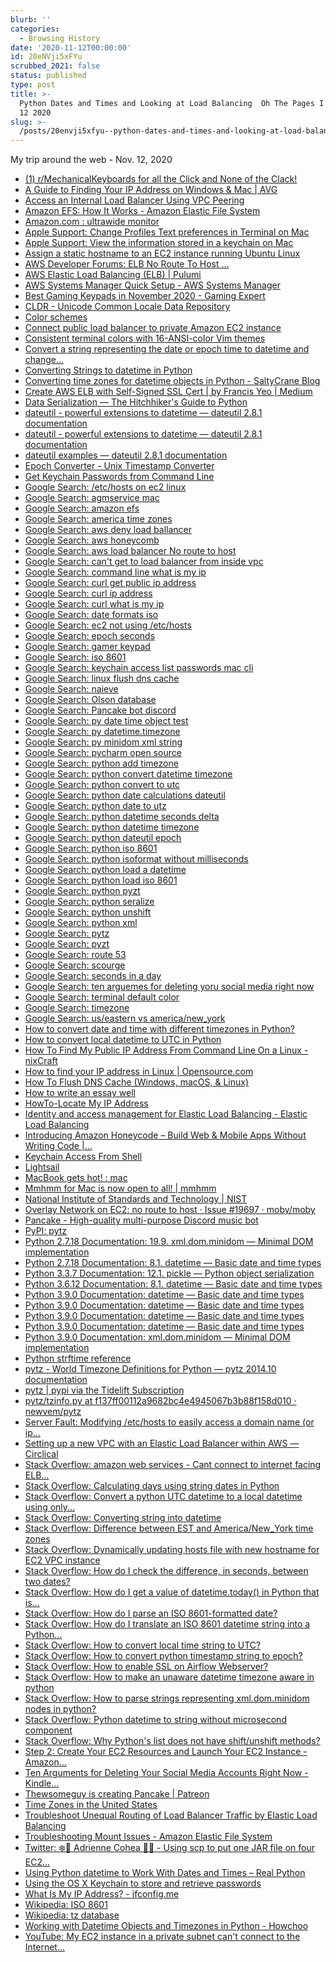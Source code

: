 ```yaml
---
blurb: ''
categories:
  - Browsing History
date: '2020-11-12T00:00:00'
id: 20eNVji5xFYu
scrubbed_2021: false
status: published
type: post
title: >-
  Python Dates and Times and Looking at Load Balancing  Oh The Pages I Goed  Nov
  12 2020
slug: >-
  /posts/20envji5xfyu--python-dates-and-times-and-looking-at-load-balancing--oh-the-pages-i-goed--nov-12-2020
---
```


My trip around the web - Nov. 12, 2020

- [(1) r/MechanicalKeyboards for all the Click and None of the Clack!](https://www.reddit.com/r/MechanicalKeyboards/)
- [A Guide to Finding Your IP Address on Windows & Mac | AVG](https://www.avg.com/en/signal/find-ip-address)
- [Access an Internal Load Balancer Using VPC Peering](https://aws.amazon.com/premiumsupport/knowledge-center/elb-access-load-balancer-vpc-peering/)
- [Amazon EFS: How It Works - Amazon Elastic File System](https://docs.aws.amazon.com/efs/latest/ug/how-it-works.html#how-it-works-ec2)
- [Amazon.com : ultrawide monitor](https://www.amazon.com/s?k=ultrawide+monitor&crid=JAHIZSJGS691&sprefix=ultra%2Caps%2C223&ref=nb_sb_ss_ts-a-p_3_5)
- [Apple Support: Change Profiles Text preferences in Terminal on Mac](https://support.apple.com/guide/terminal/change-profiles-text-preferences-trmltxt/mac)
- [Apple Support: View the information stored in a keychain on Mac](https://support.apple.com/guide/keychain-access/view-the-information-stored-in-a-keychain-kyca1085/mac)
- [Assign a static hostname to an EC2 instance running Ubuntu Linux](https://aws.amazon.com/premiumsupport/knowledge-center/linux-static-hostname/)
- [AWS Developer Forums: ELB No Route To Host ...](https://forums.aws.amazon.com/thread.jspa?threadID=121771)
- [AWS Elastic Load Balancing (ELB) | Pulumi](https://www.pulumi.com/docs/guides/crosswalk/aws/elb/)
- [AWS Systems Manager Quick Setup - AWS Systems Manager](https://docs.aws.amazon.com/systems-manager/latest/userguide/systems-manager-quick-setup.html)
- [Best Gaming Keypads in November 2020 - Gaming Expert](https://www.gamingexpert.net/best-gaming-keypads/)
- [CLDR - Unicode Common Locale Data Repository](http://cldr.unicode.org/)
- [Color schemes](https://help.gnome.org/users/gnome-terminal/stable/app-colors.html.en)
- [Connect public load balancer to private Amazon EC2 instance](https://aws.amazon.com/premiumsupport/knowledge-center/public-load-balancer-private-ec2/)
- [Consistent terminal colors with 16-ANSI-color Vim themes](https://jeffkreeftmeijer.com/vim-16-color/)
- [Convert a string representing the date or epoch time to datetime and change...](https://www.soudegesu.com/en/python/python-datetime/)
- [Converting Strings to datetime in Python](https://stackabuse.com/converting-strings-to-datetime-in-python/)
- [Converting time zones for datetime objects in Python - SaltyCrane Blog](https://www.saltycrane.com/blog/2009/05/converting-time-zones-datetime-objects-python/)
- [Create AWS ELB with Self-Signed SSL Cert | by Francis Yeo | Medium](https://medium.com/@francisyzy/create-aws-elb-with-self-signed-ssl-cert-cd1c352331f)
- [Data Serialization — The Hitchhiker's Guide to Python](https://docs.python-guide.org/scenarios/serialization/)
- [dateutil - powerful extensions to datetime — dateutil 2.8.1 documentation](https://dateutil.readthedocs.io/en/stable/index.html)
- [dateutil - powerful extensions to datetime — dateutil 2.8.1 documentation](https://dateutil.readthedocs.io/en/stable/)
- [dateutil examples — dateutil 2.8.1 documentation](https://dateutil.readthedocs.io/en/stable/examples.html)
- [Epoch Converter - Unix Timestamp Converter](https://www.epochconverter.com/)
- [Get Keychain Passwords from Command Line](https://davidwalsh.name/keychain-command-line)
- [Google Search: /etc/hosts on ec2 linux](https://www.google.com/search?client=safari&rls=en&q=/etc/hosts+on+ec2+linux&ie=UTF-8&oe=UTF-8)
- [Google Search: agmservice mac](https://www.google.com/search?client=safari&rls=en&q=agmservice+mac&ie=UTF-8&oe=UTF-8)
- [Google Search: amazon efs](https://www.google.com/search?client=safari&rls=en&q=amazon+efs&ie=UTF-8&oe=UTF-8)
- [Google Search: america time zones](https://www.google.com/search?client=safari&rls=en&q=america+time+zones&ie=UTF-8&oe=UTF-8)
- [Google Search: aws deny load ballancer](https://www.google.com/search?client=safari&rls=en&q=aws+deny+load+ballancer&ie=UTF-8&oe=UTF-8)
- [Google Search: aws honeycomb](https://www.google.com/search?client=safari&rls=en&q=aws+honeycomb&ie=UTF-8&oe=UTF-8)
- [Google Search: aws load balancer No route to host](https://www.google.com/search?client=safari&rls=en&q=aws+load+balancer+No+route+to+host&ie=UTF-8&oe=UTF-8)
- [Google Search: can't get to load balancer from inside vpc](https://www.google.com/search?client=safari&rls=en&q=can%27t+get+to+load+balancer+from+inside+vpc&ie=UTF-8&oe=UTF-8)
- [Google Search: command line what is my ip](https://www.google.com/search?client=safari&rls=en&q=command+line+what+is+my+ip&ie=UTF-8&oe=UTF-8)
- [Google Search: curl get public ip address](https://www.google.com/search?client=safari&rls=en&q=curl+get+public+ip+address&ie=UTF-8&oe=UTF-8)
- [Google Search: curl ip address](https://www.google.com/search?client=safari&rls=en&q=curl+ip+address&ie=UTF-8&oe=UTF-8)
- [Google Search: curl what is my ip](https://www.google.com/search?client=safari&rls=en&q=curl+what+is+my+ip&ie=UTF-8&oe=UTF-8)
- [Google Search: date formats iso](https://www.google.com/search?newwindow=1&client=safari&rls=en&ei=3FCtX7b3Lqz85gLnsZHICg&q=date+formats+iso&oq=date+formats+iso&gs_lcp=CgZwc3ktYWIQAzIFCAAQyQMyCAgAEBYQChAeMgYIABAWEB4yBggAEBYQHjIGCAAQFhAeMgYIABAWEB4yBggAEBYQHjIGCAAQFhAeMgYIABAWEB4yBggAEBYQHjoECAAQRzoJCAAQyQMQChBDOgIIADoECAAQQzoGCAAQChBDOgQIABAKUOEyWLw4YK07aABwAngAgAFxiAHZApIBAzMuMZgBAKABAaoBB2d3cy13aXrIAQjAAQE&sclient=psy-ab&ved=0ahUKEwi21fK4pf3sAhUsvlkKHedYBKkQ4dUDCAw&uact=5)
- [Google Search: ec2 not using /etc/hosts](https://www.google.com/search?client=safari&rls=en&q=ec2+not+using+/etc/hosts&ie=UTF-8&oe=UTF-8)
- [Google Search: epoch seconds](https://www.google.com/search?client=safari&rls=en&q=epoch+seconds&ie=UTF-8&oe=UTF-8)
- [Google Search: gamer keypad](https://www.google.com/search?client=safari&rls=en&q=gamer+keypad&ie=UTF-8&oe=UTF-8)
- [Google Search: iso 8601](https://www.google.com/search?client=safari&rls=en&q=iso+8601&ie=UTF-8&oe=UTF-8)
- [Google Search: keychain access list passwords mac cli](https://www.google.com/search?newwindow=1&client=safari&rls=en&ei=qY2sX9_tFaaE5wK0-bGQCg&q=keychain+access+list+passwords+mac+cli+&oq=keychain+access+list+passwords+mac+cli+&gs_lcp=CgZwc3ktYWIQAzIFCCEQoAEyBQghEKABMgUIIRCgAToECAAQRzoICCEQFhAdEB46BQghEKsCUKdYWPZjYPhkaABwAngAgAHEAYgB0gSSAQMwLjSYAQCgAQGqAQdnd3Mtd2l6yAEIwAEB&sclient=psy-ab&ved=0ahUKEwif5tWk6_vsAhUmwlkKHbR8DKIQ4dUDCAw&uact=5)
- [Google Search: linux flush dns cache](https://www.google.com/search?client=safari&rls=en&q=linux+flush+dns+cache&ie=UTF-8&oe=UTF-8)
- [Google Search: naieve](https://www.google.com/search?client=safari&rls=en&q=naieve&ie=UTF-8&oe=UTF-8)
- [Google Search: Olson database](https://www.google.com/search?client=safari&rls=en&q=Olson+database&ie=UTF-8&oe=UTF-8)
- [Google Search: Pancake bot discord](https://www.google.com/search?client=safari&rls=en&q=Pancake+bot+discord&ie=UTF-8&oe=UTF-8)
- [Google Search: py date time object test](https://www.google.com/search?client=safari&rls=en&q=py+date+time+object+test&ie=UTF-8&oe=UTF-8)
- [Google Search: py datetime.timezone](https://www.google.com/search?client=safari&rls=en&q=py+datetime.timezone&ie=UTF-8&oe=UTF-8)
- [Google Search: py minidom xml string](https://www.google.com/search?client=safari&rls=en&q=py+minidom+xml+string&ie=UTF-8&oe=UTF-8)
- [Google Search: pycharm open source](https://www.google.com/search?client=safari&rls=en&q=pycharm+open+source&ie=UTF-8&oe=UTF-8)
- [Google Search: python add timezone](https://www.google.com/search?client=safari&rls=en&q=python+add+timezone&ie=UTF-8&oe=UTF-8)
- [Google Search: python convert datetime timezone](https://www.google.com/search?newwindow=1&client=safari&rls=en&ei=x5CtX77vPMLP5gL4nJrgDw&q=python+convert+datetime+timezone&oq=python+convert+datetime+timezone&gs_lcp=CgZwc3ktYWIQAzIFCAAQyQMyAggAMgYIABAWEB4yBggAEBYQHjIGCAAQFhAeMgYIABAWEB4yBggAEBYQHjIGCAAQFhAeMgYIABAWEB4yBggAEBYQHjoECAAQR1DCG1jiLGCzLmgAcAJ4AIABeYgBpAuSAQQxNS4ymAEAoAEBqgEHZ3dzLXdpesgBCMABAQ&sclient=psy-ab&ved=0ahUKEwj-7r6z4v3sAhXCp1kKHXiOBvwQ4dUDCAw&uact=5)
- [Google Search: python convert to utc](https://www.google.com/search?client=safari&rls=en&q=python+convert+to+utc&ie=UTF-8&oe=UTF-8)
- [Google Search: python date calculations dateutil](https://www.google.com/search?client=safari&rls=en&q=python+date+calculations+dateutil&ie=UTF-8&oe=UTF-8)
- [Google Search: python date to utz](https://www.google.com/search?client=safari&rls=en&q=python+date+to+utz&ie=UTF-8&oe=UTF-8)
- [Google Search: python datetime seconds delta](https://www.google.com/search?client=safari&rls=en&q=python+datetime+seconds+delta&ie=UTF-8&oe=UTF-8)
- [Google Search: python datetime timezone](https://www.google.com/search?client=safari&rls=en&q=python+datetime+timezone&ie=UTF-8&oe=UTF-8)
- [Google Search: python dateutil epoch](https://www.google.com/search?client=safari&rls=en&q=python+dateutil+epoch&ie=UTF-8&oe=UTF-8)
- [Google Search: python iso 8601](https://www.google.com/search?client=safari&rls=en&q=python+iso+8601&ie=UTF-8&oe=UTF-8)
- [Google Search: python isoformat without milliseconds](https://www.google.com/search?client=safari&rls=en&q=python+isoformat+without+milliseconds&ie=UTF-8&oe=UTF-8)
- [Google Search: python load a datetime](https://www.google.com/search?client=safari&rls=en&q=python+load+a+datetime&ie=UTF-8&oe=UTF-8)
- [Google Search: python load iso 8601](https://www.google.com/search?client=safari&rls=en&q=python+load+iso+8601&ie=UTF-8&oe=UTF-8)
- [Google Search: python pyzt](https://www.google.com/search?client=safari&rls=en&q=python+pyzt&ie=UTF-8&oe=UTF-8)
- [Google Search: python seralize](https://www.google.com/search?client=safari&rls=en&q=python+seralize&ie=UTF-8&oe=UTF-8)
- [Google Search: python unshift](https://www.google.com/search?client=safari&rls=en&q=python+unshift&ie=UTF-8&oe=UTF-8)
- [Google Search: python xml](https://www.google.com/search?client=safari&rls=en&q=python+xml&ie=UTF-8&oe=UTF-8)
- [Google Search: pytz](https://www.google.com/search?client=safari&rls=en&q=pytz&ie=UTF-8&oe=UTF-8)
- [Google Search: pyzt](https://www.google.com/search?client=safari&rls=en&q=pyzt&ie=UTF-8&oe=UTF-8)
- [Google Search: route 53](https://www.google.com/search?newwindow=1&client=safari&rls=en&ei=f62tX_aWO6fr5gKr36GwCg&q=route+53&oq=route+53&gs_lcp=CgZwc3ktYWIQAzIKCAAQsQMQyQMQQzICCAAyAggAMgIIADICCAAyAggAMgIIADICCAAyAggAMgIIADoECAAQRzoHCAAQyQMQQzoECAAQQ1D-EVjwEmDSFmgAcAN4AIABhgGIAeYBkgEDMS4xmAEAoAEBqgEHZ3dzLXdpesgBCMABAQ&sclient=psy-ab&ved=0ahUKEwi20pfl_f3sAhWntVkKHatvCKYQ4dUDCAw&uact=5)
- [Google Search: scourge](https://www.google.com/search?newwindow=1&client=safari&rls=en&q=scourge&spell=1&sa=X&ved=2ahUKEwj0loPgv_3sAhXFuVkKHYfZAEwQBSgAegQIIxAv&biw=874&bih=1140)
- [Google Search: seconds in a day](https://www.google.com/search?client=safari&rls=en&q=seconds+in+a+day&ie=UTF-8&oe=UTF-8)
- [Google Search: ten arguemes for deleting yoru social media right now](https://www.google.com/search?client=safari&rls=en&q=ten+arguemes+for+deleting+yoru+social+media+right+now&ie=UTF-8&oe=UTF-8)
- [Google Search: terminal default color](https://www.google.com/search?client=safari&rls=en&q=terminal+default+color&ie=UTF-8&oe=UTF-8)
- [Google Search: timezone](https://www.google.com/search?client=safari&rls=en&q=timezone&ie=UTF-8&oe=UTF-8)
- [Google Search: us/eastern vs america/new_york](https://www.google.com/search?client=safari&rls=en&q=us/eastern+vs+america/new_york&ie=UTF-8&oe=UTF-8)
- [How to convert date and time with different timezones in Python?](https://www.tutorialspoint.com/How-to-convert-date-and-time-with-different-timezones-in-Python)
- [How to convert local datetime to UTC in Python](https://www.kite.com/python/answers/how-to-convert-local-datetime-to-utc-in-python)
- [How To Find My Public IP Address From Command Line On a Linux - nixCraft](https://www.cyberciti.biz/faq/how-to-find-my-public-ip-address-from-command-line-on-a-linux/)
- [How to find your IP address in Linux | Opensource.com](https://opensource.com/article/18/5/how-find-ip-address-linux)
- [How To Flush DNS Cache (Windows, macOS, & Linux)](https://phoenixnap.com/kb/how-to-flush-dns-cache)
- [How to write an essay well](https://www.julian.com/guide/write/intro)
- [HowTo-Locate My IP Address](https://www.sas.upenn.edu/~jasonrw/HowTo-FindIP.htm)
- [Identity and access management for Elastic Load Balancing - Elastic Load Balancing](https://docs.aws.amazon.com/elasticloadbalancing/latest/userguide/load-balancer-authentication-access-control.html)
- [Introducing Amazon Honeycode – Build Web & Mobile Apps Without Writing Code |...](https://aws.amazon.com/blogs/aws/introducing-amazon-honeycode-build-web-mobile-apps-without-writing-code/)
- [Keychain Access From Shell](https://macromates.com/blog/2006/keychain-access-from-shell/)
- [Lightsail](https://lightsail.aws.amazon.com/ls/webapp/create/instance?region=us-east-1)
- [MacBook gets hot! : mac](https://www.reddit.com/r/mac/comments/dk8xpj/macbook_gets_hot/)
- [Mmhmm for Mac is now open to all! | mmhmm](https://www.mmhmm.app/blog/mmhmm-for-mac-is-now-open-to-all)
- [National Institute of Standards and Technology | NIST](https://www.time.gov/)
- [Overlay Network on EC2: no route to host · Issue #19697 · moby/moby](https://github.com/moby/moby/issues/19697)
- [Pancake - High-quality multi-purpose Discord music bot](https://pancake.gg/)
- [PyPI: pytz](https://pypi.org/project/pytz/)
- [Python 2.7.18 Documentation: 19.9. xml.dom.minidom — Minimal DOM implementation](https://docs.python.org/2/library/xml.dom.minidom.html)
- [Python 2.7.18 Documentation: 8.1. datetime — Basic date and time types](https://docs.python.org/2/library/datetime.html)
- [Python 3.3.7 Documentation: 12.1. pickle — Python object serialization](https://docs.python.org/3.3/library/pickle.html)
- [Python 3.6.12 Documentation: 8.1. datetime — Basic date and time types](https://docs.python.org/3.6/library/datetime.html#datetime.datetime.isoformat)
- [Python 3.9.0 Documentation: datetime — Basic date and time types](https://docs.python.org/3/library/datetime.html)
- [Python 3.9.0 Documentation: datetime — Basic date and time types](https://docs.python.org/3/library/datetime.html#datetime.datetime.tzinfo)
- [Python 3.9.0 Documentation: datetime — Basic date and time types](https://docs.python.org/3/library/datetime.html#datetime.tzinfo)
- [Python 3.9.0 Documentation: datetime — Basic date and time types](https://docs.python.org/3/library/datetime.html#datetime.timezone)
- [Python 3.9.0 Documentation: xml.dom.minidom — Minimal DOM implementation](https://docs.python.org/3/library/xml.dom.minidom.html)
- [Python strftime reference](https://strftime.org/)
- [pytz - World Timezone Definitions for Python — pytz 2014.10 documentation](http://pytz.sourceforge.net/)
- [pytz | pypi via the Tidelift Subscription](https://tidelift.com/subscription/pkg/pypi-pytz?utm_source=pypi-pytz&utm_medium=referral&utm_campaign=enterprise&utm_term=repo)
- [pytz/tzinfo.py at f137ff00112a9682bc4e4945067b3b88f158d010 · newvem/pytz](https://github.com/newvem/pytz/blob/f137ff00112a9682bc4e4945067b3b88f158d010/pytz/tzinfo.py#L192-L193)
- [Server Fault: Modifying /etc/hosts to easily access a domain name (or ip...](https://serverfault.com/questions/526164/modifying-etc-hosts-to-easily-access-a-domain-name-or-ip-address-for-amazon-e)
- [Setting up a new VPC with an Elastic Load Balancer within AWS — Circlical](http://circlical.com/blog/2016/9/1/setting-up-a-new-vpc-with-an-elastic-load-balancer-within-aws)
- [Stack Overflow: amazon web services - Cant connect to internet facing ELB...](https://stackoverflow.com/questions/42567034/cant-connect-to-internet-facing-elb-from-instance-in-vpc)
- [Stack Overflow: Calculating days using string dates in Python](https://stackoverflow.com/questions/15551937/calculating-days-using-string-dates-in-python)
- [Stack Overflow: Convert a python UTC datetime to a local datetime using only...](https://stackoverflow.com/questions/4563272/convert-a-python-utc-datetime-to-a-local-datetime-using-only-python-standard-lib)
- [Stack Overflow: Converting string into datetime](https://stackoverflow.com/questions/466345/converting-string-into-datetime)
- [Stack Overflow: Difference between EST and America/New_York time zones](https://stackoverflow.com/questions/9863625/difference-between-est-and-america-new-york-time-zones/9863679)
- [Stack Overflow: Dynamically updating hosts file with new hostname for EC2 VPC instance](https://stackoverflow.com/questions/34394477/dynamically-updating-hosts-file-with-new-hostname-for-ec2-vpc-instance)
- [Stack Overflow: How do I check the difference, in seconds, between two dates?](https://stackoverflow.com/questions/4362491/how-do-i-check-the-difference-in-seconds-between-two-dates)
- [Stack Overflow: How do I get a value of datetime.today() in Python that is...](https://stackoverflow.com/questions/4530069/how-do-i-get-a-value-of-datetime-today-in-python-that-is-timezone-aware)
- [Stack Overflow: How do I parse an ISO 8601-formatted date?](https://stackoverflow.com/questions/127803/how-do-i-parse-an-iso-8601-formatted-date?rq=1)
- [Stack Overflow: How do I translate an ISO 8601 datetime string into a Python...](https://stackoverflow.com/questions/969285/how-do-i-translate-an-iso-8601-datetime-string-into-a-python-datetime-object)
- [Stack Overflow: How to convert local time string to UTC?](https://stackoverflow.com/questions/79797/how-to-convert-local-time-string-to-utc)
- [Stack Overflow: How to convert python timestamp string to epoch?](https://stackoverflow.com/questions/30468371/how-to-convert-python-timestamp-string-to-epoch)
- [Stack Overflow: How to enable SSL on Airflow Webserver?](https://stackoverflow.com/questions/56707707/how-to-enable-ssl-on-airflow-webserver)
- [Stack Overflow: How to make an unaware datetime timezone aware in python](https://stackoverflow.com/questions/7065164/how-to-make-an-unaware-datetime-timezone-aware-in-python)
- [Stack Overflow: How to parse strings representing xml.dom.minidom nodes in python?](https://stackoverflow.com/questions/2891589/how-to-parse-strings-representing-xml-dom-minidom-nodes-in-python)
- [Stack Overflow: Python datetime to string without microsecond component](https://stackoverflow.com/questions/7999935/python-datetime-to-string-without-microsecond-component)
- [Stack Overflow: Why Python's list does not have shift/unshift methods?](https://stackoverflow.com/questions/34210969/why-pythons-list-does-not-have-shift-unshift-methods)
- [Step 2: Create Your EC2 Resources and Launch Your EC2 Instance - Amazon...](https://docs.aws.amazon.com/efs/latest/ug/gs-step-one-create-ec2-resources.html)
- [Ten Arguments for Deleting Your Social Media Accounts Right Now - Kindle...](https://www.amazon.com/dp/B079DTVVG8/ref=dp-kindle-redirect?_encoding=UTF8&btkr=1)
- [Thewsomeguy is creating Pancake | Patreon](https://www.patreon.com/pancakebot)
- [Time Zones in the United States](https://www.timeanddate.com/time/zone/usa)
- [Troubleshoot Unequal Routing of Load Balancer Traffic by Elastic Load Balancing](https://aws.amazon.com/premiumsupport/knowledge-center/elb-fix-unequal-traffic-routing/)
- [Troubleshooting Mount Issues - Amazon Elastic File System](https://docs.aws.amazon.com/efs/latest/ug/troubleshooting-efs-mounting.html)
- [Twitter: ❄️🍃 Adrienne Cohea 🍂🎄 - Using scp to put one JAR file on four EC2...](https://twitter.com/AdrienneCohea/status/1326931616086646785)
- [Using Python datetime to Work With Dates and Times – Real Python](https://realpython.com/python-datetime/)
- [Using the OS X Keychain to store and retrieve passwords](https://www.netmeister.org/blog/keychain-passwords.html)
- [What Is My IP Address? - ifconfig.me](https://ifconfig.me/)
- [Wikipedia: ISO 8601](https://en.wikipedia.org/wiki/ISO_8601)
- [Wikipedia: tz database](https://en.wikipedia.org/wiki/Tz_database)
- [Working with Datetime Objects and Timezones in Python - Howchoo](https://howchoo.com/g/ywi5m2vkodk/working-with-datetime-objects-and-timezones-in-python)
- [YouTube: My EC2 instance in a private subnet can't connect to the Internet...](https://www.youtube.com/watch?v=Yl81_rXbbgA)
